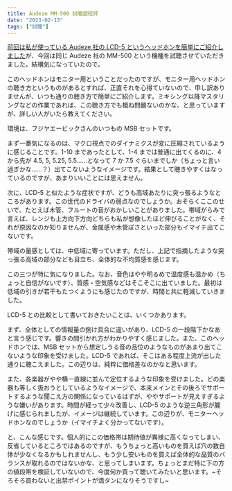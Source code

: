 ```yaml
---
title: Audeze MM-500 試聴超短評
date: "2023-02-13"
tags: ["試聴"]
---
```


[前回は私が使っている Audeze 社の LCD-5 というヘッドホンを簡単にご紹介しました](20230210)が、今回は同じ Audeze 社の MM-500 という機種を試聴させていただきました。結構気になっていたので。

このヘッドホンはモニター用ということだったのですが、モニター用ヘッドホンの聴き方というものがあるとすれば、正直それを心得ていないので、申し訳ありませんが、いつも通りの聴き方で簡単にご紹介します。ミキシング以降マスタリングなどの作業であれば、この聴き方でも概ね問題ないのかな、と思っていますが、詳しい人がいたら教えてください。

環境は、フジヤエービックさんのいつもの MSB セットです。

まず一番気になるのは、マクロ視点でのダイナミクスが変に圧縮されているように感じることです。1-10 まであったとして、1-4 までは普通に出てくるのに、4 から先が 4.5, 5, 5.25, 5.5……となって 7 か 7.5 ぐらいまでしか（ちょっと言い過ぎかな……？）出てこないようなイメージです。結果として聴きやすくはなっているのですが、あまりいいことには思えません。

次に、LCD-5 と似たような症状ですが、どうも高域あたりに突っ張るようなところがあります。この世代のドライバの弱点なのでしょうか。おそらくここのせいで、たとえば木管、フルートの音がおかしいことがありました。帯域がらみで言えば、レンジも上方向下方向どちらも私が想像したほど伸びることがなく、それが原因なのか知りませんが、金属感や木管ぽさといった部分もイマイチ出てこないです。

帯域の量感としては、中低域に寄っています。ただし、上記で指摘したような突っ張る高域の部分なども目立ち、全体的な不均質感を感じます。

この三つが特に気になりました。なお、音色はやや明るめで温度感も温かめ（ちょっと自信がないです）、質感・空気感などはそこそこに出ていました。最初は低域の引きが若干もたつくようにも感じたのですが、時間と共に軽減していきました。

LCD-5 との比較として書いておきたいことは、いくつかあります。

まず、全体としての情報量の捌け具合に違いがあり、LCD-5 の一段階下かなあと言う感じです。響きの間引かれ方がわかりやすく感じました。また、このヘッドホンでは、MSB セットから想定しうる音の品位のようなものがあまり出てこないような印象を受けました。LCD-5 であれば、そこはある程度上流が出した通りに聴こえました。この辺りは、純粋に価格差なのかなと思います。

また、各楽器がやや横一直線に並んで定位するような印象を受けました。どの楽器も等しく扱おうとしているようなイメージで、本来メインとその後ろでサポートするような聞こえ方の関係になっているはずが、ややサポートが見えすぎるような嫌いがあります。時間が経って少々改善し、LCD-5 のような逆三角形が朧げに感じられましたが、イメージは継続しています。この辺りが、モニターヘッドホンなのでしょうか（イマイチよく分かってないです）。

と、こんな感じです。個人的にこの価格帯は期待値が異様に高くなってしまい、反省しているところではあるのですが、もうちょっと高いものを買えば穴の数自体が少なくなるかもしれませんし、もう少し安いものを買えば全体的な品質のバランスが取れるのではないかな、と思ってしまいます。ちょっとまだ特に下の方の値段帯を検証していないので、今度何か買って聴いてみたいと思います。~そろそろ買わないと出禁ポイントが満タンになりそうですし~
